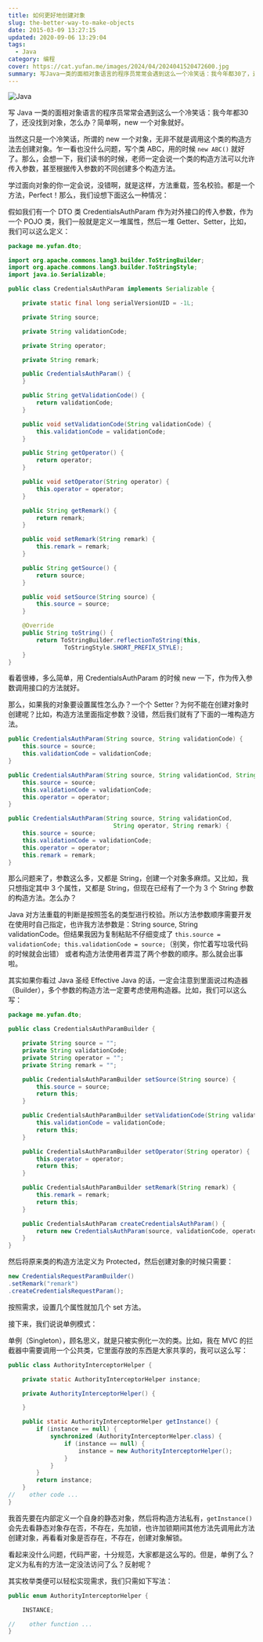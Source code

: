 ```yaml
---
title: 如何更好地创建对象
slug: the-better-way-to-make-objects
date: 2015-03-09 13:27:15
updated: 2020-09-06 13:29:04
tags:
  - Java
category: 编程
cover: https://cat.yufan.me/images/2024/04/2024041520472600.jpg
summary: 写Java一类的面相对象语言的程序员常常会遇到这么一个冷笑话：我今年都30了，还没找到对象，怎么办？简单啊，new 一个对象就好。
---
```


![Java](https://cat.yufan.me/images/2024/04/2024041520494100.jpg)

写 Java 一类的面相对象语言的程序员常常会遇到这么一个冷笑话：我今年都30了，还没找到对象，怎么办？简单啊，new 一个对象就好。

当然这只是一个冷笑话，所谓的 new 一个对象，无非不就是调用这个类的构造方法去创建对象。乍一看也没什么问题，写个类 ABC，用的时候 `new ABC()` 就好了。那么，会想一下，我们读书的时候，老师一定会说一个类的构造方法可以允许传入参数，甚至根据传入参数的不同创建多个构造方法。

学过面向对象的你一定会说，没错啊，就是这样，方法重载，签名校验。都是一个方法，Perfect！那么，我们设想下面这么一种情况：

假如我们有一个 DTO 类 CredentialsAuthParam 作为对外接口的传入参数，作为一个 POJO 类，我们一般就是定义一堆属性，然后一堆 Getter、Setter，比如，我们可以这么定义：

```java
package me.yufan.dto;

import org.apache.commons.lang3.builder.ToStringBuilder;
import org.apache.commons.lang3.builder.ToStringStyle;
import java.io.Serializable;

public class CredentialsAuthParam implements Serializable {

    private static final long serialVersionUID = -1L;

    private String source;

    private String validationCode;

    private String operator;

    private String remark;

    public CredentialsAuthParam() {
    }

    public String getValidationCode() {
        return validationCode;
    }

    public void setValidationCode(String validationCode) {
        this.validationCode = validationCode;
    }

    public String getOperator() {
        return operator;
    }

    public void setOperator(String operator) {
        this.operator = operator;
    }

    public String getRemark() {
        return remark;
    }

    public void setRemark(String remark) {
        this.remark = remark;
    }

    public String getSource() {
        return source;
    }

    public void setSource(String source) {
        this.source = source;
    }

    @Override
    public String toString() {
        return ToStringBuilder.reflectionToString(this,
                ToStringStyle.SHORT_PREFIX_STYLE);
    }
}
```

看着很棒，多么简单，用 CredentialsAuthParam 的时候 new 一下，作为传入参数调用接口的方法就好。

那么，如果我的对象要设置属性怎么办？一个个 Setter？为何不能在创建对象时创建呢？比如，构造方法里面指定参数？没错，然后我们就有了下面的一堆构造方法。

```java
public CredentialsAuthParam(String source, String validationCode) {
    this.source = source;
    this.validationCode = validationCode;
}

public CredentialsAuthParam(String source, String validationCod, String operator) {
    this.source = source;
    this.validationCode = validationCode;
    this.operator = operator;
}

public CredentialsAuthParam(String source, String validationCod,
                              String operator, String remark) {
    this.source = source;
    this.validationCode = validationCode;
    this.operator = operator;
    this.remark = remark;
}
```

那么问题来了，参数这么多，又都是 String，创建一个对象多麻烦。又比如，我只想指定其中 3 个属性，又都是 String，但现在已经有了一个为 3 个 String 参数的构造方法。怎么办？

Java 对方法重载的判断是按照签名的类型进行校验。所以方法参数顺序需要开发在使用时自己指定，也许我方法参数是：String source, String validationCode。但结果我因为复制粘贴不仔细变成了 `this.source = validationCode; this.validationCode = source;`（别笑，你忙着写垃圾代码的时候就会出错） 或者构造方法使用者弄混了两个参数的顺序。那么就会出事啦。

其实如果你看过 Java 圣经 Effective Java 的话，一定会注意到里面说过构造器（Builder），多个参数的构造方法一定要考虑使用构造器。比如，我们可以这么写：

```java
package me.yufan.dto;

public class CredentialsAuthParamBuilder {

    private String source = "";
    private String validationCode;
    private String operator = "";
    private String remark = "";

    public CredentialsAuthParamBuilder setSource(String source) {
        this.source = source;
        return this;
    }

    public CredentialsAuthParamBuilder setValidationCode(String validationCode) {
        this.validationCode = validationCode;
        return this;
    }

    public CredentialsAuthParamBuilder setOperator(String operator) {
        this.operator = operator;
        return this;
    }

    public CredentialsAuthParamBuilder setRemark(String remark) {
        this.remark = remark;
        return this;
    }

    public CredentialsAuthParam createCredentialsAuthParam() {
        return new CredentialsAuthParam(source, validationCode, operator, remark);
    }
}
```

然后将原来类的构造方法定义为 Protected，然后创建对象的时候只需要：

```java
new CredentialsRequestParamBuilder()
.setRemark("remark")
.createCredentialsRequestParam();
```

按照需求，设置几个属性就加几个 set 方法。

接下来，我们说说单例模式：

单例（Singleton），顾名思义，就是只被实例化一次的类。比如，我在 MVC 的拦截器中需要调用一个公共类，它里面存放的东西是大家共享的，我可以这么写：

```java
public class AuthorityInterceptorHelper {

    private static AuthorityInterceptorHelper instance;

    private AuthorityInterceptorHelper() {

    }

    public static AuthorityInterceptorHelper getInstance() {
        if (instance == null) {
            synchronized (AuthorityInterceptorHelper.class) {
                if (instance == null) {
                    instance = new AuthorityInterceptorHelper();
                }
            }
        }
        return instance;
    }
//    other code ...
}
```

我首先要在内部定义一个自身的静态对象，然后将构造方法私有，`getInstance()` 会先去看静态对象存在否，不存在，先加锁，也许加锁期间其他方法先调用此方法创建对象，再看看对象是否存在，不存在，创建对象解锁。

看起来没什么问题，代码严密，十分规范，大家都是这么写的。但是，单例了么？定义为私有的方法一定没法访问了么？反射呢？

其实枚举类便可以轻松实现需求，我们只需如下写法：

```java
public enum AuthorityInterceptorHelper {

    INSTANCE;

//    other function ...
}
```
